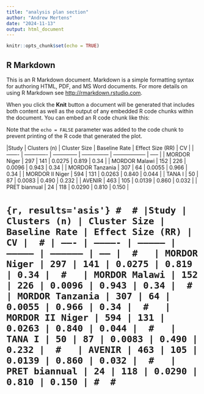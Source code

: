 ```yaml
---
title: "analysis plan section"
author: "Andrew Mertens"
date: "2024-11-13"
output: html_document
---
```


```r
knitr::opts_chunk$set(echo = TRUE)
```

## R Markdown

This is an R Markdown document. Markdown is a simple formatting syntax for authoring HTML, PDF, and MS Word documents. For more details on using R Markdown see <http://rmarkdown.rstudio.com>.

When you click the **Knit** button a document will be generated that includes both content as well as the output of any embedded R code chunks within the document. You can embed an R code chunk like this:


Note that the `echo = FALSE` parameter was added to the code chunk to prevent printing of the R code that generated the plot.

|Study | Clusters (n) | Cluster Size | Baseline Rate | Effect Size (RR) | CV | 
| ——- | ————- | ————– | ————— | —————— | —– | 
| MORDOR Niger | 297 | 141 | 0.0275 | 0.819 | 0.34 | 
| MORDOR Malawi | 152 | 226 | 0.0096 | 0.943 | 0.34 | 
| MORDOR Tanzania | 307 | 64 | 0.0055 | 0.966 | 0.34 | 
| MORDOR II Niger | 594 | 131 | 0.0263 | 0.840 | 0.044 | 
| TANA I | 50 | 87 | 0.0083 | 0.490 | 0.232 | 
| AVENIR | 463 | 105 | 0.0139 | 0.860 | 0.032 | 
| PRET biannual | 24 | 118 | 0.0290 | 0.810 | 0.150 |



# ```{r, results='asis'}
# 
# |Study | Clusters (n) | Cluster Size | Baseline Rate | Effect Size (RR) | CV | 
# | ——- | ————- | ————– | ————— | —————— | —– | 
#   | MORDOR Niger | 297 | 141 | 0.0275 | 0.819 | 0.34 | 
#   | MORDOR Malawi | 152 | 226 | 0.0096 | 0.943 | 0.34 | 
#   | MORDOR Tanzania | 307 | 64 | 0.0055 | 0.966 | 0.34 | 
#   | MORDOR II Niger | 594 | 131 | 0.0263 | 0.840 | 0.044 | 
#   | TANA I | 50 | 87 | 0.0083 | 0.490 | 0.232 | 
#   | AVENIR | 463 | 105 | 0.0139 | 0.860 | 0.032 | 
#   | PRET biannual | 24 | 118 | 0.0290 | 0.810 | 0.150 |
# 
# ```